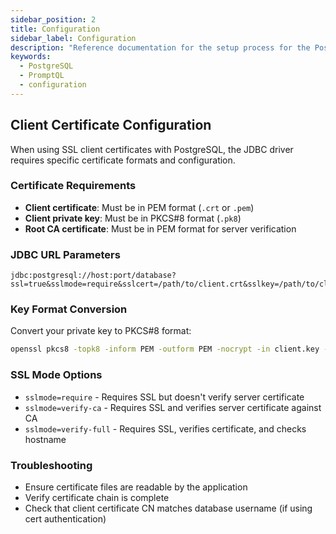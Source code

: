 ```yaml
---
sidebar_position: 2
title: Configuration
sidebar_label: Configuration
description: "Reference documentation for the setup process for the PostgreSQL connector for PromptQL."
keywords:
  - PostgreSQL
  - PromptQL
  - configuration
---
```



<Config />

## Client Certificate Configuration

When using SSL client certificates with PostgreSQL, the JDBC driver requires specific certificate formats and
configuration.

### Certificate Requirements

- **Client certificate**: Must be in PEM format (`.crt` or `.pem`)
- **Client private key**: Must be in PKCS#8 format (`.pk8`)
- **Root CA certificate**: Must be in PEM format for server verification

### JDBC URL Parameters

```
jdbc:postgresql://host:port/database?ssl=true&sslmode=require&sslcert=/path/to/client.crt&sslkey=/path/to/client.pk8&sslrootcert=/path/to/ca.crt
```

### Key Format Conversion

Convert your private key to PKCS#8 format:

```bash
openssl pkcs8 -topk8 -inform PEM -outform PEM -nocrypt -in client.key -out client.pk8
```

### SSL Mode Options

- `sslmode=require` - Requires SSL but doesn't verify server certificate
- `sslmode=verify-ca` - Requires SSL and verifies server certificate against CA
- `sslmode=verify-full` - Requires SSL, verifies certificate, and checks hostname

### Troubleshooting

- Ensure certificate files are readable by the application
- Verify certificate chain is complete
- Check that client certificate CN matches database username (if using cert authentication)
